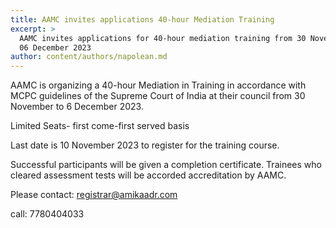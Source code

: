 ```yaml
---
title: AAMC invites applications 40-hour Mediation Training
excerpt: >
  AAMC invites applications for 40-hour mediation training from 30 November to
  06 December 2023
author: content/authors/napolean.md
---
```


AAMC is organizing a 40-hour Mediation in Training in accordance with MCPC guidelines of the Supreme Court of India at their council from 30 November to 6 December 2023.

Limited Seats- first come-first served basis

Last date is 10 November 2023 to register for the training course.

Successful participants will be given a completion certificate. Trainees who cleared assessment tests will be accorded accreditation by AAMC.

Please contact: registrar@amikaadr.com

call: 7780404033
